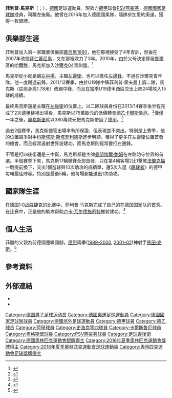 {{NoteTA
|G1=足球
|G2=德甲
|G3=荷甲
|1=zh-hans:麦克斯;zh-hant:馬克斯;
}}
{{short description|German footballer}}
{{Expand language|1=en|time=2021-03-26T01:43:27+00:00}}
{{Infobox football biography
| name           = 菲利普·馬克斯<br>''Philipp Max''
| image          = File:Philipp-Max-2016-07.jpg
| caption        =
| fullname       = Philipp Martin Max<ref>{{cite web |url=http://resources.fifa.com/mm/document/tournament/competition/02/81/29/21/oft2016playerlist-update09.01.2017_neutral.pdf |title=Olympic Football Tournaments Rio 2016 – Men: List of Players |website=FIFA.com |publisher=Fédération Internationale de Football Association |format=PDF |page=7 |date=2017-01-09 |access-date=2018-01-01}}</ref>
| birth_date     = {{Birth date and age|1993|9|30}}
| birth_place    = {{DEU}}[[菲爾森|菲爾森]]
| height         = {{height|m=1.78}}
| currentclub    = [[PSV燕豪芬|PSV燕豪芬]]
| clubnumber     = 31
| position       = [[左後衛|左後衛]]
| youthyears1    = 2000–2003
| youthclubs1    = SC巴爾德哈姆
| youthyears2    = 2003–2007
| youthclubs2    = [[慕尼黑1860|慕尼黑1860]]
| youthyears3    = 2007–2010
| youthclubs3    = [[拜仁慕尼黑|拜仁慕尼黑]]
| youthyears4    = 2010–2012
| youthclubs4    = [[沙爾克04|沙爾克04]]
| years1         = 2012–2014
| clubs1         = [[沙爾克04二隊|沙爾克04二隊]]
| caps1          = 54
| goals1         = 3
| years2         = 2014
| clubs2         = [[沙爾克04|沙爾克04]]
| caps2          = 2
| goals2         = 0
| years3         = 2014–2015
| clubs3         = [[卡爾斯魯厄體育俱樂部|卡爾斯魯厄]]
| caps3          = 23
| goals3         = 0
| clubs4         = [[奧格斯堡足球俱樂部|奧格斯堡]]
| years4         = 2015–2020
| caps4          = 145
| goals4         = 15
| clubs5         = [[PSV燕豪芬|PSV燕豪芬]]
| years5         = 2020–
| caps5          = 31
| goals5         = 5
| nationalyears1 = 2016
| nationalteam1  = [[德國國家奧林匹克足球隊|德國國奧]]
| nationalcaps1  = 3
| nationalgoals1 = 1
| nationalyears2 = 2020–
| nationalteam2  = [[德國國家足球隊|德國]]
| nationalcaps2  = 3
| nationalgoals2 = 0
| pcupdate       = 2021年5月16日
| ntupdate       = 2020年11月17日
| medaltemplates = 
}}

'''菲利普·馬克斯'''（{{lang-de|Philipp Max}}；{{Bd|1993年|9月30日||}}），[[德國|德國]]足球運動員，現效力[[荷甲|荷甲]]球會[[PSV燕豪芬|PSV燕豪芬]]，[[德國國家足球隊|德國國家足球隊]]成員，司職左後衛。他曾在2016年加入德國國奧隊，隨隊參加里約奧運，獲得一枚銀牌。

==俱樂部生涯==
菲利普加入第一家職業俱樂部[[慕尼黑1860|慕尼黑1860]]，他在那裡接受了4年青訓，然後在2007年改投[[拜仁慕尼黑|拜仁慕尼黑]]，又在那裡效力了3年。2010年，由於父母決定移居[[魯爾區|魯爾區]]的[[哈爾滕|哈爾滕]]，馬克斯加入[[沙爾克04|沙爾克04]]青訓營。<ref>{{Soccerway|philipp-max/255272}}</ref>

馬克斯從小就是踢[[左中場|左中場]]，主職[[左邊衛|左邊衛]]，也可以擔任[[左邊鋒|左邊鋒]]。不過在沙爾克青年隊，他一度踢過前鋒。2011/12賽季，由於U19隊中鋒菲利普·霍夫曼上調二隊，馬克斯（註冊身高1.78米）改踢中鋒，而且在當季U19德甲西區交出上陣24場攻入15球的成績。

最終馬克斯還是主職在[[左後衛|左後衛]]的位置上。以二隊球員身份在2013/14賽季後半程完成了2次[[德甲|德甲]]替補出場後，馬克斯以75萬歐元的低價轉會[[德乙|德乙]][[卡爾斯魯厄|卡爾斯魯厄]]。<ref>{{cite web|title=Karlsruhe holt Philipp Max von Schalke 04|url=http://www.focus.de/sport/fussball/bundesliga2/2-bundesliga-karlsruhe-holt-philipp-max-von-schalke-04_id_3810803.html|publisher=focus.de|access-date=6 May 2014|language=de}}</ref>僅僅一年之後，[[奧格斯堡足球俱樂部|奧格斯堡]]就以380萬歐元把馬克斯帶回了[[德甲|德甲]]。<ref>{{cite web|title=Augsburg sign Karlsruher SC's Philipp Max as Baba Rahman nears exit|url=http://www.espnfc.us/story/2547810/augsburg-sign-philipp-max-as-baba-rahman-nears-exit|publisher=[[ESPN_FC|ESPN FC]]|access-date=4 August 2015|date=4 August 2015}}</ref>

過去2個賽季，馬克斯儘管出場率有所保證，但表現並不突出。特別是上賽季，他的位置競爭對手[[科斯塔斯·斯塔菲利德斯|科斯塔斯·斯塔菲利德斯]]進步明顯，獲得了更多在左邊衛位置首發的機會，而且經常遠射世界波建功，而馬克斯則經常要打左邊鋒。

不管是打四後衛還是三中衛，馬克斯都是主帥[[曼努埃爾·鮑姆|曼努埃爾·鮑姆]]在左路防守位置的首選。半個賽季下來，馬克斯17輪聯賽全部首發，只在第4輪客場2比1擊敗[[法蘭克福足球俱樂部|法蘭克福]]一戰提前換下，交出1個進球與10次助攻的成績單，還5次入選《[[踢球者|踢球者]]》的德甲每輪最佳陣容。特別是最後5輪，他每場都能送出1次助攻。

==國家隊生涯==
在[[德国国家足球队|德国]]1:0战胜[[捷克国家足球队|捷克]]的比赛中，菲利普·马克斯完成了自己的在德国国家队的首秀。在比赛中，正是他的助攻帮助[[卢卡·瓦尔德施密特|卢卡·瓦尔德施密特]]推射建功。<ref>{{cite web|url=https://www.dfb.de/news/detail/junges-dfb-team-siegt-gegen-tschechien-221695/|title=Junges DFB-Team siegt gegen Tschechien|date=11 November 2020|website=dfb.de|publisher=[[German_Football_Association|DFB]]|language=de|access-date=11 November 2020}}</ref>

==個人生活==
菲臘的父親為前德國邊緣國腳，[[德國甲組足球聯賽|德甲]]兩季([[1999年至2000年德國足球甲級聯賽|1999–2000]], [[2001年至2002年德國足球甲級聯賽|2001–02]])神射手[[馬丁·馬克斯|馬田·麥斯]]。<ref>{{cite web | url = https://www.dfb.de/news/de/regionalliga/philipp-und-martin-max-jeder-muss-seinen-weg-finden/55233.html | title = Philipp und Martin Max: Jeder muss seinen Weg finden | language = de  | date = 17 February 2014 | publisher = dfb.de | access-date = 27 March 2014}}</ref>

==參考資料==
{{Reflist}}

==外部連結==
*{{Fussballdaten|maxphilipp}}
*{{Soccerway|philipp-max/255272}}

{{PSV燕豪芬球員名單}}
{{DEFAULTSORT:Max, Philipp}}
[[Category:德国男子足球运动员|Category:德国男子足球运动员]]
[[Category:德國奧運足球運動員|Category:德國奧運足球運動員]]
[[Category:德國國家足球隊球員|Category:德國國家足球隊球員]]
[[Category:德國旅外足球運動員|Category:德國旅外足球運動員]]
[[Category:德甲球員|Category:德甲球員]]
[[Category:德乙球员|Category:德乙球员]]
[[Category:荷甲球員|Category:荷甲球員]]
[[Category:史浩克零四球員|Category:史浩克零四球員]]
[[Category:卡爾斯魯厄球員|Category:卡爾斯魯厄球員]]
[[Category:奧格斯堡球員|Category:奧格斯堡球員]]
[[Category:PSV燕豪芬球員|Category:PSV燕豪芬球員]]
[[Category:足球邊後衛|Category:足球邊後衛]]
[[Category:德國奧林匹克運動會銀牌得主|Category:德國奧林匹克運動會銀牌得主]]
[[Category:2016年夏季奧林匹克運動會獎牌得主|Category:2016年夏季奧林匹克運動會獎牌得主]]
[[Category:2016年夏季奧林匹克運動會足球運動員|Category:2016年夏季奧林匹克運動會足球運動員]]
[[Category:奧林匹克運動會足球獎牌得主|Category:奧林匹克運動會足球獎牌得主]]
